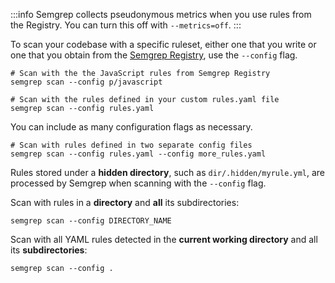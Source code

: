 :::info
Semgrep collects pseudonymous metrics when you use rules from the Registry. You can turn this off with `--metrics=off`.
:::

To scan your codebase with a specific ruleset, either one that you write or one that you obtain from the [<i class="fas fa-external-link fa-xs"></i> Semgrep Registry](https://semgrep.dev/explore), use the `--config` flag.

```console
# Scan with the the JavaScript rules from Semgrep Registry
semgrep scan --config p/javascript
```


```console
# Scan with the rules defined in your custom rules.yaml file
semgrep scan --config rules.yaml
```

You can include as many configuration flags as necessary.

```console
# Scan with rules defined in two separate config files
semgrep scan --config rules.yaml --config more_rules.yaml
```

Rules stored under a **hidden directory**, such as `dir/.hidden/myrule.yml`, are processed by Semgrep when scanning with the `--config` flag.

Scan with rules in a **directory** and **all** its subdirectories:

```console
semgrep scan --config DIRECTORY_NAME
```

Scan with all YAML rules detected in the **current working directory** and all its **subdirectories**:
```console
semgrep scan --config .
```

